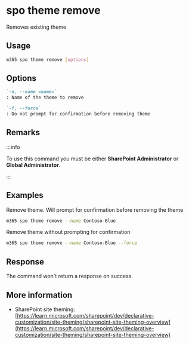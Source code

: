 
# spo theme remove

Removes existing theme

## Usage

```sh
m365 spo theme remove [options]
```

## Options

```md definition-list
`-n, --name <name>`
: Name of the theme to remove

`-f, --force`
: Do not prompt for confirmation before removing theme
```

<Global />

## Remarks

:::info

To use this command you must be either **SharePoint Administrator** or **Global Administrator**.

:::

## Examples

Remove theme. Will prompt for confirmation before removing the theme

```sh
m365 spo theme remove --name Contoso-Blue
```

Remove theme without prompting for confirmation

```sh
m365 spo theme remove --name Contoso-Blue --force
```

## Response

The command won't return a response on success.

## More information

- SharePoint site theming: [https://learn.microsoft.com/sharepoint/dev/declarative-customization/site-theming/sharepoint-site-theming-overview](https://learn.microsoft.com/sharepoint/dev/declarative-customization/site-theming/sharepoint-site-theming-overview)
